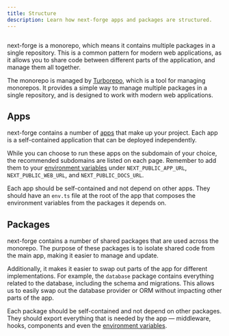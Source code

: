 ```yaml
---
title: Structure
description: Learn how next-forge apps and packages are structured.
---
```


<Frame>
  <img src="/images/structure.png" alt="" />
</Frame>

next-forge is a monorepo, which means it contains multiple packages in a single repository. This is a common pattern for modern web applications, as it allows you to share code between different parts of the application, and manage them all together.

The monorepo is managed by [Turborepo](https://turbo.build/repo), which is a tool for managing monorepos. It provides a simple way to manage multiple packages in a single repository, and is designed to work with modern web applications.

## Apps

next-forge contains a number of [apps](/apps) that make up your project. Each app is a self-contained application that can be deployed independently.

While you can choose to run these apps on the subdomain of your choice, the recommended subdomains are listed on each page. Remember to add them to your [environment variables](/setup/env) under `NEXT_PUBLIC_APP_URL`, `NEXT_PUBLIC_WEB_URL`, and `NEXT_PUBLIC_DOCS_URL`.

Each app should be self-contained and not depend on other apps. They should have an `env.ts` file at the root of the app that composes the environment variables from the packages it depends on.

## Packages

next-forge contains a number of shared packages that are used across the monorepo. The purpose of these packages is to isolate shared code from the main app, making it easier to manage and update.

Additionally, it makes it easier to swap out parts of the app for different implementations. For example, the `database` package contains everything related to the database, including the schema and migrations. This allows us to easily swap out the database provider or ORM without impacting other parts of the app.

Each package should be self-contained and not depend on other packages. They should export everything that is needed by the app — middleware, hooks, components and even the [environment variables](/setup/env).
